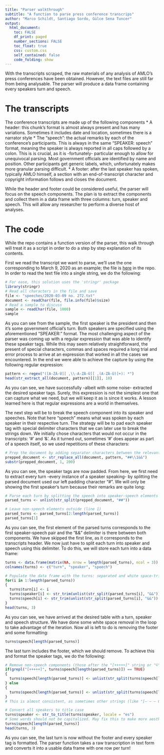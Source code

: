 ```yaml
---
title: "Parser walkthrough"
subtitle: "A function to parse press conference transcrips"
author: "Marco Schildt, Santiago Sordo, Gülce Sena Tuncer"
output: 
  html_document:
    toc: FALSE
    df_print: paged
    number_sections: FALSE
    toc_float: true
    css: custom.css 
    self_contained: false
    code_folding: show
---
```


With the transcripts scraped, the raw materials of any analysis of AMLO's press conferences have been obtained. However, the text files are still far from being analysable. The parser will produce a data frame containing every speakers turn and speech.

# The transcripts

The conference transcripts are made up of the following components
* A header: this chunk's format is almost always present and has many variations. Sometimes it includes date and location, sometimes there is a narrator style
* The "speech": the actual remarks by each of the conference's participants. This is always in the same "SPEAKER: speech" format, meaning the speaker is always reported in all caps followed by a colon. This is is crucial, as it is -fortunately- particular enough to allow for unequivocal parsing. Most government officials are identified by name and position. Other participants get generic labels, which, unfortunately makes more granular parsing difficult.
* A footer: after the last speaker has spoken, typically AMLO himself, a section with an end-of-transcript character and copyright information follows and closes the document.

While the header and footer could be considered useful, the parser will focus on the speech components. The plan is to extract the components and collect them in a data frame with three columns: turn, speaker and speech. This will allow any researcher to perform a diverse host of analyses.

# The code

While the repo contains a function version of the parser, this walk through will treat it as a script in order to do a step by step explanation of its contents.

First we read the transcript we want to parse, we'll use the one corresponding to March 9, 2020 as an example; the file is <a href = "https://github.com/odros/amlo/blob/main/files/sample_transcript.txt">here</a> in the repo. In order to read the text file into a single string, we do the following:
```r
# For ease, this solution uses the 'stringr' package
library(stringr)
# Read all characters in the file and save
file <- "speeches/2020-03-09 no. 272.txt"
document <- readChar(file, file.info(file)$size)
# Read a sample to discuss
sample <- readChar(file, 1000)
sample
```
As you can see from the sample, the first speaker is the president and then it's some government official's turn. Both speakers are specified using the aforementioned "SPEAKER:" format. The most challenging aspect of the parser was coming up with a regular expression that was able to identify these speaker tags. While this may seem relatively straightforward, the present of special characters, commas and spaces required a long trial and error process to arrive at an expression that worked in all the cases we encountered. In the end we were able to achieve the capture by using the following regular expression:

```r
pattern <- regex("([A-ZÀ-Ú][ ,\\-A-ZÀ-Ú][ ,(A-ZÀ-Ú)]+): *")
head(str_extract_all(document, pattern)[[1]], 10)
```
As you can see, we have successfully -albeit with some noise- extracted the desired speaker tags. Surely, this expression is not the simplest one that can capture what we need, but we will keep it as is since it works. A lesson learned here is that regular expressions are a world in themselves.

The next step will be to break the speech component into its speaker and speeches. Note that here "speech" means what was spoken by each speaker in their respective turn. The strategy will be to pad each speaker tag with special delimiter characters that we can later use to break the strings down. We initially chose characters that would not occur in the transcripts: '#' and '&'. As it turned out, sometimes '#' does appear as part of a speech itself, so we used repetitions of these characters: 
```r
# Prep the document by adding separator characters between the relevant parts: speaker and speech
prepped_document <- str_replace_all(document, pattern, "##\\1&&")
substr(prepped_document, 1, 200)
```

As you can see, the speaker tags are now padded. From here, we first need to extract every turn -every instance of a speaker speaking- by splitting the parsed document used our left padding character "#". We will only be showing the first speaker's turn because their remarks are quite long:

```r
# Parse each turn by splitting the speech into speaker-speech elements 
parsed_turns <- unlist(str_split(prepped_document, "##"))

# Leave non-speech elements outside (line 1)
parsed_turns <- parsed_turns[2:length(parsed_turns)]
parsed_turns[1]
```
As you can see, the first element of the parsed turns corresponds to the first speaker-speech pair and the "&&" delimiter is there between both components. We have skipped the first line, as it corresponds to the transcripts header. We now just have to split each turn into speaker and speech using this delimiter. To do this, we will store each turn into a data frame:

```r
turns <- data.frame(matrix(NA, nrow = length(parsed_turns), ncol = 3))
colnames(turns) <- c("turn", "speaker", "speech")

# Populate the data frame with the turns: separated and white space-trimmed speaker and speech
for(i in 1:length(parsed_turns))
{
  turns$turn[i] <- i
  turns$speaker[i] <- str_trim(unlist(str_split(parsed_turns[i], "&&"))[1], side = "both")
  turns$speech[i] <- str_trim(unlist(str_split(parsed_turns[i], "&&"))[2], side = "both")
}
head(turns, 3)
```

As you can see, we have arrived at the desired table with a turn, speaker and speech structure. We have done some white space removal in the loop to take advantage of the iteration. Now all is left to do is removing the footer and some formatting: 

```r
turns$speech[length(parsed_turns)]
```
The last turn includes the footer, which we should remove. To achieve this and format the speaker tags, we do the following:
```r
# Remove non-speech components (those after the "[+++++]" string or "©" symbol)
if(grepl("[+++++]", turns$speech[length(parsed_turns)]) == TRUE)
{
  turns$speech[length(parsed_turns)] <- unlist(str_split(turns$speech[length(parsed_turns)], "[+++++]"))[1]
} else
{
  turns$speech[length(parsed_turns)] <- unlist(str_split(turns$speech[length(parsed_turns)], "©"))[1]
}
# This is almost consistent, as sometimes other strings (like "[– – – 0- – –]") are used

# Convert all speakers to title case
turns$speaker <- str_to_title(turns$speaker, locale = "es")
# Some words should not be capitalized. May fix this to make more aesthetically appealing.
turns$speech[length(parsed_turns)]
head(turns, 3)
```
As you can see, the last turn is now without the footer and every speaker tag is formatted. The parser function takes a raw transcription in text form and converts it into a usable data frame with one row per turn!
<br>
